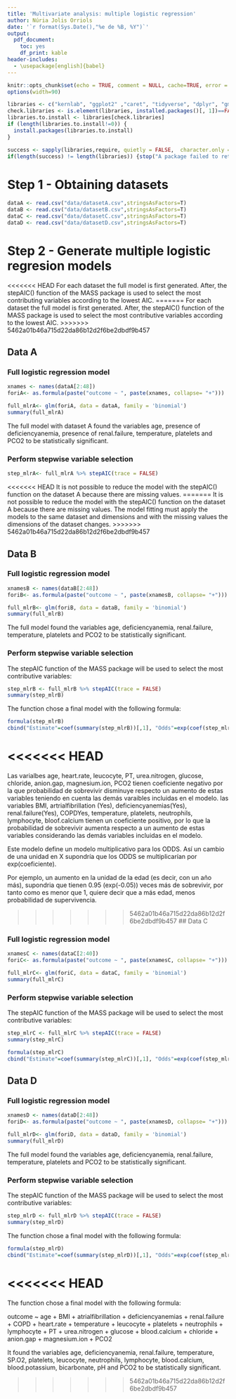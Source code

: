 ```yaml
---
title: 'Multivariate analysis: multiple logistic regression'
author: Núria Jolis Orriols
date: '`r format(Sys.Date(),"%e de %B, %Y")`' 
output:
  pdf_document:
    toc: yes
    df_print: kable
header-includes:
  - \usepackage[english]{babel}
---
```


```r
knitr::opts_chunk$set(echo = TRUE, comment = NULL, cache=TRUE, error = TRUE)
options(width=90)
```

```r
libraries <- c("kernlab", "ggplot2" ,"caret", "tidyverse", "dplyr", "gmodels", "MASS")
check.libraries <- is.element(libraries, installed.packages()[, 1])==FALSE
libraries.to.install <- libraries[check.libraries]
if (length(libraries.to.install!=0)) {
  install.packages(libraries.to.install)
}

success <- sapply(libraries,require, quietly = FALSE,  character.only = TRUE)
if(length(success) != length(libraries)) {stop("A package failed to return a success in require() function.")}
```

# Step 1 - Obtaining datasets

```r
dataA <- read.csv("data/datasetA.csv",stringsAsFactors=T)
dataB <- read.csv("data/datasetB.csv",stringsAsFactors=T)
dataC <- read.csv("data/datasetC.csv",stringsAsFactors=T)
dataD <- read.csv("data/datasetD.csv",stringsAsFactors=T)
```

# Step 2 - Generate multiple logistic regresion models 

<<<<<<< HEAD
For each dataset the full model is first generated. After, the stepAIC() function of the MASS package is used to select the most contributing variables according to the lowest AIC.
=======
For each dataset the full model is first generated. After, the stepAIC() function of the MASS package is used to select the most contributive variables according to the lowest AIC.
>>>>>>> 5462a01b46a715d22da86b12d2f6be2dbdf9b457

## Data A

### Full logistic regression model

```r
xnames <- names(dataA[2:48])
foriA<- as.formula(paste("outcome ~ ", paste(xnames, collapse= "+")))
```


```r
full_mlrA<- glm(foriA, data = dataA, family = 'binomial')
summary(full_mlrA)
```
The full model with dataset A found the variables age, presence of deficiencyanemia, presence of renal.failure, temperature, platelets and PCO2 to be statistically significant.

### Perform stepwise variable selection

```r
step_mlrA<- full_mlrA %>% stepAIC(trace = FALSE)
```

<<<<<<< HEAD
It is not possible to reduce the model with the stepAIC() function on the dataset A because there are missing values.
=======
It is not possible to reduce the model with the stepAIC() function on the dataset A because there are missing values. The model fitting must apply the models to the same dataset and dimensions and with the missing values the dimensions of the dataset changes. 
>>>>>>> 5462a01b46a715d22da86b12d2f6be2dbdf9b457

## Data B

### Full logistic regression model

```r
xnamesB <- names(dataB[2:48])
foriB<- as.formula(paste("outcome ~ ", paste(xnamesB, collapse= "+")))
```


```r
full_mlrB<- glm(foriB, data = dataB, family = 'binomial')
summary(full_mlrB)
```

The full model found the variables age, deficiencyanemia, renal.failure, temperature, platelets and PCO2 to be statistically significant.

### Perform stepwise variable selection

The stepAIC function of the MASS package will be used to select the most contributive variables:

```r
step_mlrB <- full_mlrB %>% stepAIC(trace = FALSE)
summary(step_mlrB)
```

The function chose a final model with the following formula: 

```r
formula(step_mlrB)
cbind("Estimate"=coef(summary(step_mlrB))[,1], "Odds"=exp(coef(step_mlrB)), coef(summary(step_mlrB))[,2:4])%>% kable(format="pandoc", round(3))
```

<<<<<<< HEAD
=======
Las varialbes age, heart.rate, leucocyte, PT, urea.nitrogen, glucose, chloride, anion.gap, magnesium.ion, PCO2 tienen coeficiente negativo por la que probabilidad de sobrevivir disminuye respecto un aumento de estas variables teniendo en cuenta las demás varaibles incluidas en el modelo.
las variables BMI, artrialfibrillation (Yes), deficiencyanemias(Yes), renal.failure(Yes), COPDYes, temperature, platelets, neutrophils, lymphocyte, bloof.calcium tienen un coeficiente positivo, por lo que la probabilidad de sobrevivir aumenta respecto a un aumento de estas variables considerando las demás variables incluidas en el modelo.

Este modelo define un modelo multiplicativo para los ODDS. 
Así un cambio de una unidad en X supondría que los ODDS se multiplicarían por exp(coeficiente).

Por ejemplo, un aumento en la unidad de la edad (es decir, con un año más), supondria que tienen 0.95 (exp(-0.05)) veces más de sobrevivir, por tanto como es menor que 1,  quiere decir que a más edad, menos probabilidad de supervivencia.


>>>>>>> 5462a01b46a715d22da86b12d2f6be2dbdf9b457
## Data C

### Full logistic regression model

```r
xnamesC <- names(dataC[2:40])
foriC<- as.formula(paste("outcome ~ ", paste(xnamesC, collapse= "+")))
```


```r
full_mlrC<- glm(foriC, data = dataC, family = 'binomial')
summary(full_mlrC)
```

### Perform stepwise variable selection

The stepAIC function of the MASS package will be used to select the most contributive variables:

```r
step_mlrC <- full_mlrC %>% stepAIC(trace = FALSE)
summary(step_mlrC)
```

```r
formula(step_mlrC)
cbind("Estimate"=coef(summary(step_mlrC))[,1], "Odds"=exp(coef(step_mlrC)), coef(summary(step_mlrC))[,2:4])%>% kable(format="pandoc", round(3))
```

## Data D

### Full logistic regression model

```r
xnamesD <- names(dataD[2:48])
foriD<- as.formula(paste("outcome ~ ", paste(xnamesD, collapse= "+")))
```


```r
full_mlrD<- glm(foriD, data = dataD, family = 'binomial')
summary(full_mlrD)
```

The full model found the variables age, deficiencyanemia, renal.failure, temperature, platelets and PCO2 to be statistically significant.

### Perform stepwise variable selection

The stepAIC function of the MASS package will be used to select the most contributive variables:

```r
step_mlrD <- full_mlrD %>% stepAIC(trace = FALSE)
summary(step_mlrD)
```

The function chose a final model with the following formula: 

```r
formula(step_mlrD)
cbind("Estimate"=coef(summary(step_mlrD))[,1], "Odds"=exp(coef(step_mlrD)), coef(summary(step_mlrD))[,2:4])%>% kable(format="pandoc", round(3))
```
<<<<<<< HEAD
=======



The function chose a final model with the following formula: 

outcome ~ age + BMI + atrialfibrillation + deficiencyanemias + 
    renal.failure + COPD + heart.rate + temperature + leucocyte + 
    platelets + neutrophils + lymphocyte + PT + urea.nitrogen + 
    glucose + blood.calcium + chloride + anion.gap + magnesium.ion + 
    PCO2
 
It found the variables age, deficiencyanemia, renal.failure, temperature, SP.O2, platelets, leucocyte, neutrophils, lymphocyte, blood.calcium, blood.potassium, bicarbonate, pH and PCO2 to be statistically significant.

>>>>>>> 5462a01b46a715d22da86b12d2f6be2dbdf9b457
